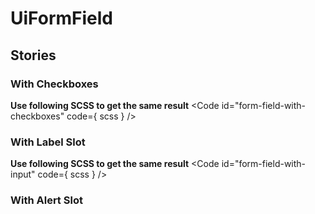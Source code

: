 
<Meta of={stories}/>

# UiFormField
<Canvas of={stories.WithInput} />
<Controls of={stories.WithInput}/>

## Stories
### With Checkboxes
<Canvas of={stories.WithCheckboxes}/>

**Use following SCSS to get the same result**
<Code
  id="form-field-with-checkboxes"
  code={ scss }
/>

### With Label Slot
<Canvas of={stories.WithLabelSlot}/>

**Use following SCSS to get the same result**
<Code
  id="form-field-with-input"
  code={ scss }
/>

### With Alert Slot
<Canvas of={stories.WithAlertSlot}/>
